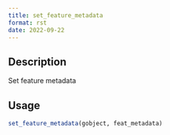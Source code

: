 ```yaml
--- 
title: set_feature_metadata 
format: rst 
date: 2022-09-22 
--- 
```


## Description

Set feature metadata


## Usage

```r
set_feature_metadata(gobject, feat_metadata)
```


